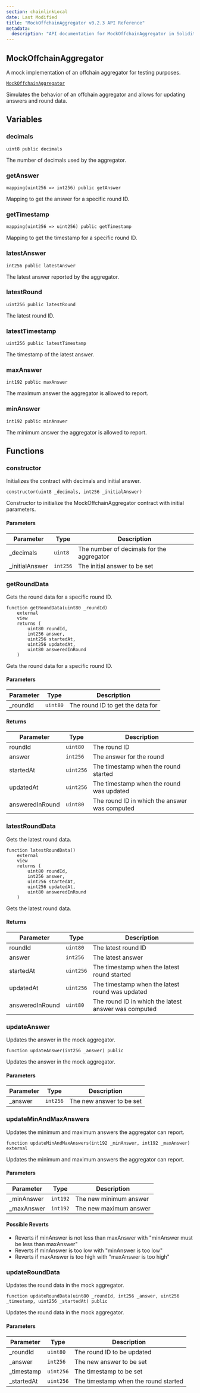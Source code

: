 ```yaml
---
section: chainlinkLocal
date: Last Modified
title: "MockOffchainAggregator v0.2.3 API Reference"
metadata:
  description: "API documentation for MockOffchainAggregator in Solidity, version v0.2.3."
---
```



<Common callout="importPackage023" />

## MockOffchainAggregator

A mock implementation of an offchain aggregator for testing purposes.

[`MockOffchainAggregator`](https://github.com/smartcontractkit/chainlink-local/blob/7d8b2f888e1f10c8841ccd9e0f4af0f5baf11dab/src/data-feeds/MockOffchainAggregator.sol)

<Aside>Simulates the behavior of an offchain aggregator and allows for updating answers and round data.</Aside>

## Variables

### decimals

```solidity
uint8 public decimals
```

<Aside>The number of decimals used by the aggregator.</Aside>

### getAnswer

```solidity
mapping(uint256 => int256) public getAnswer
```

<Aside>Mapping to get the answer for a specific round ID.</Aside>

### getTimestamp

```solidity
mapping(uint256 => uint256) public getTimestamp
```

<Aside>Mapping to get the timestamp for a specific round ID.</Aside>

### latestAnswer

```solidity
int256 public latestAnswer
```

<Aside>The latest answer reported by the aggregator.</Aside>

### latestRound

```solidity
uint256 public latestRound
```

<Aside>The latest round ID.</Aside>

### latestTimestamp

```solidity
uint256 public latestTimestamp
```

<Aside>The timestamp of the latest answer.</Aside>

### maxAnswer

```solidity
int192 public maxAnswer
```

<Aside>The maximum answer the aggregator is allowed to report.</Aside>

### minAnswer

```solidity
int192 public minAnswer
```

<Aside>The minimum answer the aggregator is allowed to report.</Aside>

## Functions

### constructor

Initializes the contract with decimals and initial answer.

```solidity
constructor(uint8 _decimals, int256 _initialAnswer)
```

<Aside>Constructor to initialize the MockOffchainAggregator contract with initial parameters.</Aside>

#### Parameters

| Parameter       | Type     | Description                               |
| --------------- | -------- | ----------------------------------------- |
| \_decimals      | `uint8`  | The number of decimals for the aggregator |
| \_initialAnswer | `int256` | The initial answer to be set              |

### getRoundData

Gets the round data for a specific round ID.

```solidity
function getRoundData(uint80 _roundId)
    external
    view
    returns (
        uint80 roundId,
        int256 answer,
        uint256 startedAt,
        uint256 updatedAt,
        uint80 answeredInRound
    )
```

<Aside>Gets the round data for a specific round ID.</Aside>

#### Parameters

| Parameter | Type     | Description                      |
| --------- | -------- | -------------------------------- |
| \_roundId | `uint80` | The round ID to get the data for |

#### Returns

| Parameter       | Type      | Description                                   |
| --------------- | --------- | --------------------------------------------- |
| roundId         | `uint80`  | The round ID                                  |
| answer          | `int256`  | The answer for the round                      |
| startedAt       | `uint256` | The timestamp when the round started          |
| updatedAt       | `uint256` | The timestamp when the round was updated      |
| answeredInRound | `uint80`  | The round ID in which the answer was computed |

### latestRoundData

Gets the latest round data.

```solidity
function latestRoundData()
    external
    view
    returns (
        uint80 roundId,
        int256 answer,
        uint256 startedAt,
        uint256 updatedAt,
        uint80 answeredInRound
    )
```

<Aside>Gets the latest round data.</Aside>

#### Returns

| Parameter       | Type      | Description                                          |
| --------------- | --------- | ---------------------------------------------------- |
| roundId         | `uint80`  | The latest round ID                                  |
| answer          | `int256`  | The latest answer                                    |
| startedAt       | `uint256` | The timestamp when the latest round started          |
| updatedAt       | `uint256` | The timestamp when the latest round was updated      |
| answeredInRound | `uint80`  | The round ID in which the latest answer was computed |

### updateAnswer

Updates the answer in the mock aggregator.

```solidity
function updateAnswer(int256 _answer) public
```

<Aside>Updates the answer in the mock aggregator.</Aside>

#### Parameters

| Parameter | Type     | Description              |
| --------- | -------- | ------------------------ |
| \_answer  | `int256` | The new answer to be set |

### updateMinAndMaxAnswers

Updates the minimum and maximum answers the aggregator can report.

```solidity
function updateMinAndMaxAnswers(int192 _minAnswer, int192 _maxAnswer) external
```

<Aside>Updates the minimum and maximum answers the aggregator can report.</Aside>

#### Parameters

| Parameter   | Type     | Description            |
| ----------- | -------- | ---------------------- |
| \_minAnswer | `int192` | The new minimum answer |
| \_maxAnswer | `int192` | The new maximum answer |

#### Possible Reverts

- Reverts if minAnswer is not less than maxAnswer with "minAnswer must be less than maxAnswer"
- Reverts if minAnswer is too low with "minAnswer is too low"
- Reverts if maxAnswer is too high with "maxAnswer is too high"

### updateRoundData

Updates the round data in the mock aggregator.

```solidity
function updateRoundData(uint80 _roundId, int256 _answer, uint256 _timestamp, uint256 _startedAt) public
```

<Aside>Updates the round data in the mock aggregator.</Aside>

#### Parameters

| Parameter   | Type      | Description                          |
| ----------- | --------- | ------------------------------------ |
| \_roundId   | `uint80`  | The round ID to be updated           |
| \_answer    | `int256`  | The new answer to be set             |
| \_timestamp | `uint256` | The timestamp to be set              |
| \_startedAt | `uint256` | The timestamp when the round started |
